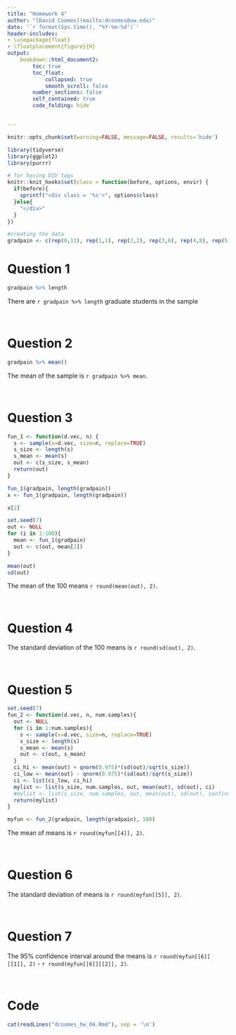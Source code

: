 ```yaml
---
title: "Homework 4"
author: "[David Coomes](mailto:dcoomes@uw.edu)"
date: '`r format(Sys.time(), "%Y-%m-%d")`'
header-includes: 
- \usepackage{float} 
- \floatplacement{figure}{H} 
output: 
    bookdown::html_document2: 
        toc: true
        toc_float:
            collapsed: true
            smooth_scroll: false
        number_sections: false
        self_contained: true
        code_folding: hide


---
```


```r
knitr::opts_chunk$set(warning=FALSE, message=FALSE, results='hide')
```

```r

library(tidyverse)
library(ggplot2)
library(purrr)

# for having DIV tags
knitr::knit_hooks$set(class = function(before, options, envir) {
  if(before){
    sprintf("<div class = '%s'>", options$class)
  }else{
    "</div>"
  }
})


```


```r

#creating the data
gradpain <- c(rep(0,11), rep(1,1), rep(2,2), rep(3,6), rep(4,8), rep(5,10), rep(6,8), rep(7,30), rep(8,10), rep(9,6), rep(10,2))

```



# Question 1

```r

gradpain %>% length


```

There are `r gradpain %>% length` graduate students in the sample

<br>

# Question 2

```r

gradpain %>% mean()

```

The mean of the sample is `r gradpain %>% mean`.

<br>

# Question 3


```r

fun_1 <- function(d.vec, n) {
  s <- sample(x=d.vec, size=n, replace=TRUE)
  s_size <- length(s)
  s_mean <- mean(s)
  out <- c(s_size, s_mean)
  return(out)
}

```


```r

fun_1(gradpain, length(gradpain))
x <- fun_1(gradpain, length(gradpain))

x[2]

```

```r

set.seed(7)
out <- NULL
for (i in 1:100){
  mean <- fun_1(gradpain)
  out <- c(out, mean[2])
}

mean(out)
sd(out)


```


The mean of the 100 means `r round(mean(out), 2)`.

<br>

# Question 4

The standard deviation of the 100 means is `r round(sd(out), 2)`. 

<br>

# Question 5


```r

set.seed(7)
fun_2 <- function(d.vec, n, num.samples){
  out <- NULL
  for (i in 1:num.samples){
    s <- sample(x=d.vec, size=n, replace=TRUE)
    s_size <- length(s)
    s_mean <- mean(s)
    out <- c(out, s_mean)
  }
  ci_hi <- mean(out) + qnorm(0.975)*(sd(out)/sqrt(s_size))
  ci_low <- mean(out) - qnorm(0.975)*(sd(out)/sqrt(s_size))
  ci <- list(ci_low, ci_hi)
  mylist <- list(s_size, num.samples, out, mean(out), sd(out), ci)
  #mylist <- list(s_size, num.samples, out, mean(out), sd(out), confint(out))
  return(mylist)
}

myfun <- fun_2(gradpain, length(gradpain), 100)


```




The mean of means is `r round(myfun[[4]], 2)`.

<br>

# Question 6

The standard deviation of means is `r round(myfun[[5]], 2)`.

<br>

# Question 7

The 95% confidence interval around the means is `r round(myfun[[6]][[1]], 2)` - `r round(myfun[[6]][[2]], 2)`.

<br>

# Code

```r
cat(readLines("dcoomes_hw_04.Rmd"), sep = '\n')
```

